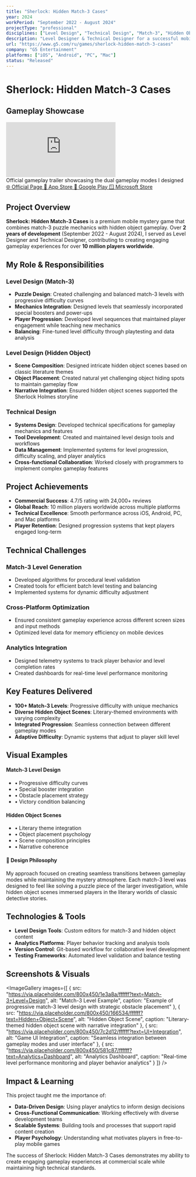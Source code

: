 ```yaml
---
title: "Sherlock: Hidden Match-3 Cases"
year: 2024
workPeriod: "September 2022 - August 2024"
projectType: "professional"
disciplines: ["Level Design", "Technical Design", "Match-3", "Hidden Object"]
description: "Level Designer & Technical Designer for a successful mobile mystery game combining match-3 puzzles with hidden object gameplay"
url: "https://www.g5.com/ru/games/sherlock-hidden-match-3-cases"
company: "G5 Entertainment"
platforms: ["iOS", "Android", "PC", "Mac"]
status: "Released"
---
```


# Sherlock: Hidden Match-3 Cases

## Gameplay Showcase

<div className="my-8">
  <div className="relative aspect-video rounded-lg overflow-hidden bg-black">
    <iframe
      src="https://www.youtube.com/embed/gRerF8lGCFU"
      title="Sherlock: Hidden Match-3 Cases - Official Trailer"
      frameBorder="0"
      allow="accelerometer; autoplay; clipboard-write; encrypted-media; gyroscope; picture-in-picture"
      allowFullScreen
      className="w-full h-full"
    ></iframe>
  </div>
  <div className="text-center text-sm opacity-70 mt-3">
    Official gameplay trailer showcasing the dual gameplay modes I designed
  </div>
</div>

<div className="grid grid-cols-1 sm:grid-cols-2 lg:grid-cols-4 gap-4 my-8">
  <a 
    href="https://www.g5.com/ru/games/sherlock-hidden-match-3-cases" 
    target="_blank" 
    rel="noopener noreferrer" 
    className="px-4 py-3 bg-blue-600 text-white rounded-lg hover:bg-blue-700 transition-colors font-medium text-center text-sm"
  >
    🌐 Official Page
  </a>
  <a 
    href="https://apps.apple.com/us/app/sherlock-hidden-object-match-3/id1489732936" 
    target="_blank" 
    rel="noopener noreferrer" 
    className="px-4 py-3 bg-gray-900 text-white rounded-lg hover:bg-gray-800 transition-colors font-medium text-center text-sm"
  >
    📱 App Store
  </a>
  <a 
    href="https://play.google.com/store/apps/details?id=com.g5e.sherlock.android&hl=en&pli=1" 
    target="_blank" 
    rel="noopener noreferrer" 
    className="px-4 py-3 bg-green-600 text-white rounded-lg hover:bg-green-700 transition-colors font-medium text-center text-sm"
  >
    🤖 Google Play
  </a>
  <a 
    href="https://apps.microsoft.com/detail/9p9z085xw4gf?hl=en-US&gl=US" 
    target="_blank" 
    rel="noopener noreferrer" 
    className="px-4 py-3 bg-purple-600 text-white rounded-lg hover:bg-purple-700 transition-colors font-medium text-center text-sm"
  >
    🪟 Microsoft Store
  </a>
</div>

## Project Overview

**Sherlock: Hidden Match-3 Cases** is a premium mobile mystery game that combines match-3 puzzle mechanics with hidden object gameplay. Over **2 years of development** (September 2022 - August 2024), I served as Level Designer and Technical Designer, contributing to creating engaging gameplay experiences for over **10 million players worldwide**.

## My Role & Responsibilities

### Level Design (Match-3)
- **Puzzle Design**: Created challenging and balanced match-3 levels with progressive difficulty curves
- **Mechanics Integration**: Designed levels that seamlessly incorporated special boosters and power-ups
- **Player Progression**: Developed level sequences that maintained player engagement while teaching new mechanics
- **Balancing**: Fine-tuned level difficulty through playtesting and data analysis

### Level Design (Hidden Object)
- **Scene Composition**: Designed intricate hidden object scenes based on classic literature themes
- **Object Placement**: Created natural yet challenging object hiding spots to maintain gameplay flow
- **Narrative Integration**: Ensured hidden object scenes supported the Sherlock Holmes storyline

### Technical Design
- **Systems Design**: Developed technical specifications for gameplay mechanics and features
- **Tool Development**: Created and maintained level design tools and workflows
- **Data Management**: Implemented systems for level progression, difficulty scaling, and player analytics
- **Cross-functional Collaboration**: Worked closely with programmers to implement complex gameplay features

## Project Achievements

- **Commercial Success**: 4.7/5 rating with 24,000+ reviews
- **Global Reach**: 10 million players worldwide across multiple platforms
- **Technical Excellence**: Smooth performance across iOS, Android, PC, and Mac platforms
- **Player Retention**: Designed progression systems that kept players engaged long-term

## Technical Challenges

### Match-3 Level Generation
- Developed algorithms for procedural level validation
- Created tools for efficient batch level testing and balancing
- Implemented systems for dynamic difficulty adjustment

### Cross-Platform Optimization
- Ensured consistent gameplay experience across different screen sizes and input methods
- Optimized level data for memory efficiency on mobile devices

### Analytics Integration
- Designed telemetry systems to track player behavior and level completion rates
- Created dashboards for real-time level performance monitoring

## Key Features Delivered

- **100+ Match-3 Levels**: Progressive difficulty with unique mechanics
- **Diverse Hidden Object Scenes**: Literary-themed environments with varying complexity
- **Integrated Progression**: Seamless connection between different gameplay modes
- **Adaptive Difficulty**: Dynamic systems that adjust to player skill level

## Visual Examples

<div className="grid grid-cols-1 md:grid-cols-2 gap-6 my-8">
  <div className="border rounded-lg p-6 bg-gradient-to-br from-blue-50 to-blue-100 dark:from-blue-900/20 dark:to-blue-800/20">
    <h4 className="font-semibold text-lg mb-3 text-blue-700 dark:text-blue-300">Match-3 Level Design</h4>
    <ul className="space-y-2 text-sm">
      <li>• Progressive difficulty curves</li>
      <li>• Special booster integration</li>
      <li>• Obstacle placement strategy</li>
      <li>• Victory condition balancing</li>
    </ul>
  </div>
  
  <div className="border rounded-lg p-6 bg-gradient-to-br from-green-50 to-green-100 dark:from-green-900/20 dark:to-green-800/20">
    <h4 className="font-semibold text-lg mb-3 text-green-700 dark:text-green-300">Hidden Object Scenes</h4>
    <ul className="space-y-2 text-sm">
      <li>• Literary theme integration</li>
      <li>• Object placement psychology</li>
      <li>• Scene composition principles</li>
      <li>• Narrative coherence</li>
    </ul>
  </div>
</div>

<div className="my-8 p-6 bg-gradient-to-r from-amber-50 to-orange-50 dark:from-amber-900/20 dark:to-orange-900/20 rounded-lg border">
  <h4 className="font-semibold text-lg mb-3 text-amber-700 dark:text-amber-300">🎯 Design Philosophy</h4>
  <div className="text-sm leading-relaxed">
    My approach focused on creating seamless transitions between gameplay modes while maintaining the mystery atmosphere. 
    Each match-3 level was designed to feel like solving a puzzle piece of the larger investigation, while hidden object 
    scenes immersed players in the literary worlds of classic detective stories.
  </div>
</div>

## Technologies & Tools

- **Level Design Tools**: Custom editors for match-3 and hidden object content
- **Analytics Platforms**: Player behavior tracking and analysis tools
- **Version Control**: Git-based workflow for collaborative level development
- **Testing Frameworks**: Automated level validation and balance testing

## Screenshots & Visuals

<ImageGallery 
  images={[
    {
      src: "https://via.placeholder.com/800x450/1e3a8a/ffffff?text=Match-3+Level+Design",
      alt: "Match-3 Level Example",
      caption: "Example of progressive match-3 level design with strategic obstacle placement"
    },
    {
      src: "https://via.placeholder.com/800x450/166534/ffffff?text=Hidden+Object+Scene",
      alt: "Hidden Object Scene",
      caption: "Literary-themed hidden object scene with narrative integration"
    },
    {
      src: "https://via.placeholder.com/800x450/7c2d12/ffffff?text=UI+Integration",
      alt: "Game UI Integration",
      caption: "Seamless integration between gameplay modes and user interface"
    },
    {
      src: "https://via.placeholder.com/800x450/581c87/ffffff?text=Analytics+Dashboard",
      alt: "Analytics Dashboard",
      caption: "Real-time level performance monitoring and player behavior analytics"
    }
  ]}
/>

## Impact & Learning

This project taught me the importance of:
- **Data-Driven Design**: Using player analytics to inform design decisions
- **Cross-Functional Communication**: Working effectively with diverse development teams
- **Scalable Systems**: Building tools and processes that support rapid content creation
- **Player Psychology**: Understanding what motivates players in free-to-play mobile games

The success of Sherlock: Hidden Match-3 Cases demonstrates my ability to create engaging gameplay experiences at commercial scale while maintaining high technical standards.